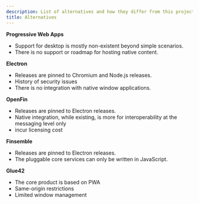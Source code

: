 ```yaml
---
description: List of alternatives and how they differ from this project
title: Alternatives
---
```


**Progressive Web Apps** 
- Support for desktop is mostly non-existent beyond simple scenarios. 
- There is no support or roadmap for hosting native content.

**Electron**
- Releases are pinned to Chromium and Node.js releases.
- History of security issues
- There is no integration with native window applications.

**OpenFin**
- Releases are pinned to Electron releases.
- Native integration, while existing, is more for interoperability at the messaging level only
- incur licensing cost

**Finsemble**
- Releases are pinned to Electron releases.
- The pluggable core services can only be written in JavaScript.

**Glue42**
- The core product is based on PWA
- Same-origin restrictions
- Limited window management